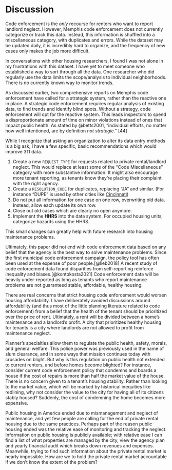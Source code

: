 # Discussion

Code enforcement is the *only* recourse for renters who want to report landlord neglect. However, Memphis code enforcement does not currently categorize or track this data. Instead, this information is shuffled into a miscellaneous category, with duplicates and errors. While the dataset may be updated daily, it is incredibly hard to organize, and the frequency of new cases only makes the job more difficult.

In conversations with other housing researchers, I found I was not alone in my frustrations with this dataset. I have yet to meet someone who established a way to sort through all the data. One researcher who did regularly use the data limits the scope/analysis to individual neighborhoods. There is no currently known way to monitor trends.

As discussed earlier, two comprehensive reports on Memphis code enforcement have called for a strategic system, rather than the reactive one in place. A strategic code enforcement requires regular analysis of existing data, to find trends and identify blind spots. Without a strategy, code enforcement will opt for the reactive system. This leads inspectors to spend a disproportionate amount of time on minor violations instead of ones that impact public health. As stated by @betts2001, "individual efforts, no matter how well intentioned, are by definition *not strategic*." [44]

While I recognize that asking an organization to alter its data entry methods is a big ask, I have a few specific, basic recommendations which would improve 311 data.

1.  Create a new `REQUEST_TYPE` for requests related to private rental/landlord neglect. This would replace at least some of the "Code Miscellaneous" category with more substantive information. It might also encourage more tenant reporting, as tenants know they're placing their complaint with the right agency.
2.  Create a `RESOLUTION_CODE` for duplicates, replacing "JA" and similar. (For instance "DUPE" is used by other cities like [Cincinnati](https://data.cincinnati-oh.gov/Thriving-Neighborhoods/Code-Enforcement/cncm-znd6))
3.  Do not put all information for one case on one row, overwriting old data. Instead, allow each update its own row.
4.  Close out old cases which are clearly no open anymore.
5.  Implement the **HHRS** into the data system. For occupied housing units, categorize hazards using the HHRS.

This small changes can greatly help with future research into housing maintenance problems.

Ultimately, this paper did not end with code enforcement data based on any belief that the agency is the best way to solve maintenance problems. Since the first municipal code enforcement campaign, the policy tool has often been used at the expense of poor people.[@lieb2018] A recent study of code enforcement data found disparities from self-reporting reinforce inequality and biases.[@kontokosta2021] Code enforcement data will be heavily under-reported as long as tenants who report maintenance problems are not guaranteed stable, affordable, healthy housing.

There are real concerns that strict housing code enforcement would worsen housing affordability. I have deliberately avoided discussions around affordability (and thus most of the little planning literature related to code enforcement) from a belief that the health of the tenant should be prioritized over the price of rent. Ultimately, a rent will be divided between a home's maintenance and a landlord's profit. A city that prioritizes healthy housing for tenants is a city where landlords are not allowed to profit from maintenance neglect.

Planner's specialties allow them to regulate the public health, safety, morals, and general welfare. This police power was previously used in the name of slum clearance, and in some ways that mission continues today with crusades on blight. But why is this regulation on public health not extended to current renters, and before homes become blighted? For instance, consider current code enforcement policy that condemns and boards a house if the cost of repairs is more than half the market value of the house. There is no concern given to a tenant's housing stability. Rather than looking to the market value, which will be marked by historical inequities like redlining, why not consider the value to the city for having all of its citizens stably housed? Suddenly, the cost of condemning the home becomes more expensive.

Public housing in America ended due to mismanagement and neglect of maintenance, and yet few people are calling for the end of private rental housing due to the same practices. Perhaps part of the reason public housing ended was the relative ease of monitoring and tracking the neglect. Information on public housing is publicly available; with relative ease I can find a list of what properties are managed by the city, view the agency plan and yearly financial audit which breaks down revenues and expenses. Meanwhile, trying to find such information about the private rental market is nearly impossible. How are we to hold the private rental market accountable if we don't know the extent of the problem?

